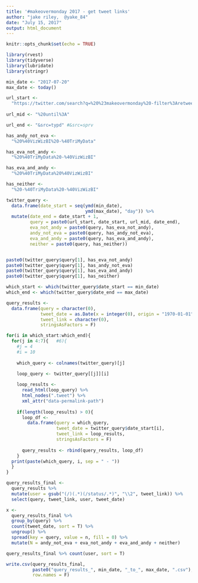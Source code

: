 ```yaml
---
title: '#makeovermonday 2017 - get tweet links'
author: "jake riley,  @yake_84"
date: "July 15, 2017"
output: html_document
---
```


```r
knitr::opts_chunk$set(echo = TRUE)
```

```r
library(rvest)
library(tidyverse)
library(lubridate)
library(stringr)

min_date <- "2017-07-20"
max_date <- today()
```


```r
url_start <- 
  "https://twitter.com/search?q=%20%23makeovermonday%20-filter%3Aretweets%20AND%20-filter%3Areplies%20%20AND%20filter%3Aimages%20since%3A"
  
url_mid <- "%20until%3A"

url_end <- "&src=typd" #&src=sprv

has_andy_not_eva <-
  "%20%40VizWizBI%20-%40TriMyData"

has_eva_not_andy <-
  "%20%40TriMyData%20-%40VizWizBI"

has_eva_and_andy <-
  "%20%40TriMyData%20%40VizWizBI"

has_neither <-
  "%20-%40TriMyData%20-%40VizWizBI"
```

```r
twitter_query <-
  data.frame(date_start = seq(ymd(min_date), 
                              ymd(max_date), "day")) %>% 
  mutate(date_end = date_start + 1,
         query = paste0(url_start, date_start, url_mid, date_end),
         eva_not_andy = paste0(query, has_eva_not_andy),
         andy_not_eva = paste0(query, has_andy_not_eva),
         eva_and_andy = paste0(query, has_eva_and_andy),
         neither = paste0(query, has_neither))


paste0(twitter_query$query[1], has_eva_not_andy)
paste0(twitter_query$query[1], has_andy_not_eva)
paste0(twitter_query$query[1], has_eva_and_andy)
paste0(twitter_query$query[1], has_neither)
```

```r
which_start <- which(twitter_query$date_start == min_date)
which_end <- which(twitter_query$date_end == max_date)

query_results <-
  data.frame(query = character(0),
             tweet_date = as.Date(x = integer(0), origin = "1970-01-01"),
             tweet_link = character(0), 
             stringsAsFactors = F)

for(i in which_start:which_end){
  for(j in 4:7){   #6){  
    #j = 4
    #i = 10
    
    which_query <- colnames(twitter_query)[j]

    loop_query <- twitter_query[[j]][i]
  
    loop_results <-
      read_html(loop_query) %>% 
      html_nodes(".tweet") %>% 
      xml_attr("data-permalink-path")
    
    if(length(loop_results) > 0){
      loop_df <-
        data.frame(query = which_query,
                   tweet_date = twitter_query$date_start[i],
                   tweet_link = loop_results, 
                   stringsAsFactors = F)
      
      query_results <- rbind(query_results, loop_df)
    }
  print(paste(which_query, i, sep = " - "))    
  }
}

```

```r
query_results_final <-
  query_results %>% 
  mutate(user = gsub("(/)(.*)(/status/.*)", "\\2", tweet_link)) %>% 
  select(query, tweet_link, user, tweet_date)

x <- 
  query_results_final %>%
  group_by(query) %>% 
  count(tweet_date, sort = T) %>% 
  ungroup() %>% 
  spread(key = query, value = n, fill = 0) %>% 
  mutate(N = andy_not_eva + eva_not_andy + eva_and_andy + neither)

query_results_final %>% count(user, sort = T)

write.csv(query_results_final, 
          paste0("query_results_", min_date, "_to_", max_date, ".csv"), 
          row.names = F)
```
